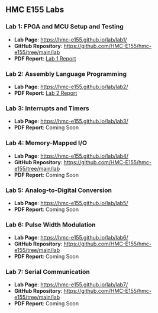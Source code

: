 ## HMC E155 Labs

### Lab 1: FPGA and MCU Setup and Testing
- **Lab Page**: [https://hmc-e155.github.io/lab/lab1/](https://hmc-e155.github.io/lab/lab1/)
- **GitHub Repository**: [https://github.com/HMC-E155/hmc-e155/tree/main/lab](https://github.com/HMC-E155/hmc-e155/tree/main/lab)
- **PDF Report**: [Lab 1 Report](LabPdfs/MicroP's Lab1 (2).pdf)

### Lab 2: Assembly Language Programming
- **Lab Page**: [https://hmc-e155.github.io/lab/lab2/](https://hmc-e155.github.io/lab/lab2/)
- **PDF Report**: [Lab 2 Report](LabPdfs/MicroP's Lab2.pdf)

### Lab 3: Interrupts and Timers
- **Lab Page**: [https://hmc-e155.github.io/lab/lab3/](https://hmc-e155.github.io/lab/lab3/)
- **PDF Report**: Coming Soon

### Lab 4: Memory-Mapped I/O
- **Lab Page**: [https://hmc-e155.github.io/lab/lab4/](https://hmc-e155.github.io/lab/lab4/)
- **GitHub Repository**: [https://github.com/HMC-E155/hmc-e155/tree/main/lab](https://github.com/HMC-E155/hmc-e155/tree/main/lab)
- **PDF Report**: Coming Soon

### Lab 5: Analog-to-Digital Conversion
- **Lab Page**: [https://hmc-e155.github.io/lab/lab5/](https://hmc-e155.github.io/lab/lab5/)
- **PDF Report**: Coming Soon

### Lab 6: Pulse Width Modulation
- **Lab Page**: [https://hmc-e155.github.io/lab/lab6/](https://hmc-e155.github.io/lab/lab6/)
- **GitHub Repository**: [https://github.com/HMC-E155/hmc-e155/tree/main/lab](https://github.com/HMC-E155/hmc-e155/tree/main/lab)
- **PDF Report**: Coming Soon

### Lab 7: Serial Communication
- **Lab Page**: [https://hmc-e155.github.io/lab/lab7/](https://hmc-e155.github.io/lab/lab7/)
- **GitHub Repository**: [https://github.com/HMC-E155/hmc-e155/tree/main/lab](https://github.com/HMC-E155/hmc-e155/tree/main/lab)
- **PDF Report**: Coming Soon
